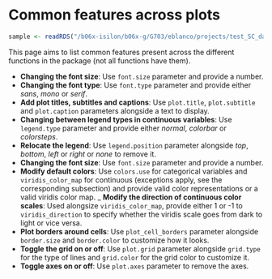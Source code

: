 # Common features across plots {-}

```r
sample <- readRDS("/b06x-isilon/b06x-g/G703/eblanco/projects/test_SC_datasets/sc_dataset.rds")
```

This page aims to list common features present across the different functions in the package (not all functions have them).

- **Changing the font size**: Use `font.size` parameter and provide a number.
- **Changing the font type**: Use `font.type` parameter and provide either *sans*, *mono* or *serif*.
- **Add plot titles, subtitles and captions**: Use `plot.title`, `plot.subtitle` and `plot.caption` parameters alongside a text to display.
- **Changing between legend types in continuous variables**: Use `legend.type` parameter and provide either *normal*, *colorbar* or *colorsteps*.
- **Relocate the legend**: Use `legend.position` parameter alongside *top*, *bottom*, *left* or *right* or *none* to remove it.
- **Changing the font size**: Use `font.size` parameter and provide a number.
- **Modify default colors**: Use `colors.use` for categorical variables and `viridis_color_map` for continuous (exceptions apply, see the corresponding subsection) and provide valid color representations or a valid viridis color map.
_ **Modify the direction of continuous color scales**: Used alongsize `viridis_color_map`, provide either 1 or -1 to `viridis_direction` to specify whether the viridis scale goes from dark to light or vice versa. 
- **Plot borders around cells**: Use `plot_cell_borders` parameter alongside `border.size` and `border.color` to customize how it looks.
- **Toggle the grid on or off**: Use `plot.grid` parameter alongside `grid.type` for the type of lines and `grid.color` for the grid color to customize it. 
- **Toggle axes on or off**: Use `plot.axes` parameter to remove the axes. 
